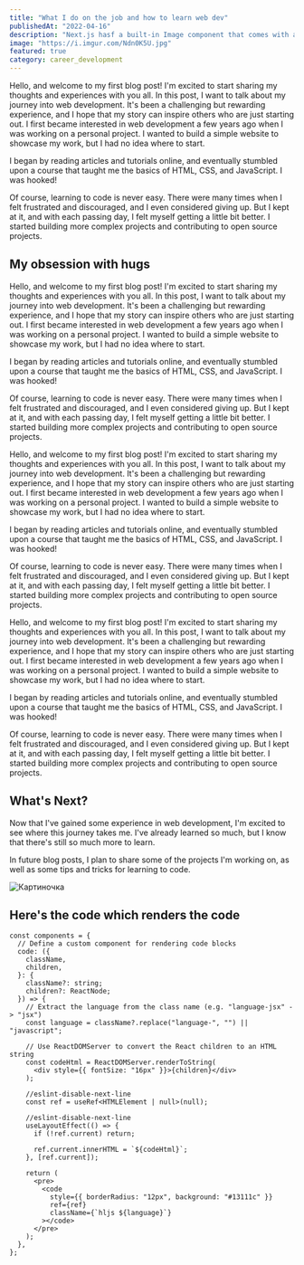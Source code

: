 ```yaml
---
title: "What I do on the job and how to learn web dev"
publishedAt: "2022-04-16"
description: "Next.js hasf a built-in Image component that comes with a lot of performance optimization features when you are using it."
image: "https://i.imgur.com/Ndn0K5U.jpg"
featured: true
category: career_development
---
```


Hello, and welcome to my first blog post! I'm excited to start sharing my thoughts and experiences with you all. In this post, I want to talk about my journey into web development. It's been a challenging but rewarding experience, and I hope that my story can inspire others who are just starting out. I first became interested in web development a few years ago when I was working on a personal project. I wanted to build a simple website to showcase my work, but I had no idea where to start.

I began by reading articles and tutorials online, and eventually stumbled upon a course that taught me the basics of HTML, CSS, and JavaScript. I was hooked!

Of course, learning to code is never easy. There were many times when I felt frustrated and discouraged, and I even considered giving up. But I kept at it, and with each passing day, I felt myself getting a little bit better. I started building more complex projects and contributing to open source projects.

## My obsession with hugs

Hello, and welcome to my first blog post! I'm excited to start sharing my thoughts and experiences with you all. In this post, I want to talk about my journey into web development. It's been a challenging but rewarding experience, and I hope that my story can inspire others who are just starting out. I first became interested in web development a few years ago when I was working on a personal project. I wanted to build a simple website to showcase my work, but I had no idea where to start.

I began by reading articles and tutorials online, and eventually stumbled upon a course that taught me the basics of HTML, CSS, and JavaScript. I was hooked!

Of course, learning to code is never easy. There were many times when I felt frustrated and discouraged, and I even considered giving up. But I kept at it, and with each passing day, I felt myself getting a little bit better. I started building more complex projects and contributing to open source projects.

Hello, and welcome to my first blog post! I'm excited to start sharing my thoughts and experiences with you all. In this post, I want to talk about my journey into web development. It's been a challenging but rewarding experience, and I hope that my story can inspire others who are just starting out. I first became interested in web development a few years ago when I was working on a personal project. I wanted to build a simple website to showcase my work, but I had no idea where to start.

I began by reading articles and tutorials online, and eventually stumbled upon a course that taught me the basics of HTML, CSS, and JavaScript. I was hooked!

Of course, learning to code is never easy. There were many times when I felt frustrated and discouraged, and I even considered giving up. But I kept at it, and with each passing day, I felt myself getting a little bit better. I started building more complex projects and contributing to open source projects.

Hello, and welcome to my first blog post! I'm excited to start sharing my thoughts and experiences with you all. In this post, I want to talk about my journey into web development. It's been a challenging but rewarding experience, and I hope that my story can inspire others who are just starting out. I first became interested in web development a few years ago when I was working on a personal project. I wanted to build a simple website to showcase my work, but I had no idea where to start.

I began by reading articles and tutorials online, and eventually stumbled upon a course that taught me the basics of HTML, CSS, and JavaScript. I was hooked!

Of course, learning to code is never easy. There were many times when I felt frustrated and discouraged, and I even considered giving up. But I kept at it, and with each passing day, I felt myself getting a little bit better. I started building more complex projects and contributing to open source projects.

## What's Next?

Now that I've gained some experience in web development, I'm excited to see where this journey takes me. I've already learned so much, but I know that there's still so much more to learn.

In future blog posts, I plan to share some of the projects I'm working on, as well as some tips and tricks for learning to code.

![Картиночка](https://i.imgur.com/Ndn0K5U.jpg "Picture, lol")

## Here's the code which renders the code

```tsx
const components = {
  // Define a custom component for rendering code blocks
  code: ({
    className,
    children,
  }: {
    className?: string;
    children?: ReactNode;
  }) => {
    // Extract the language from the class name (e.g. "language-jsx" -> "jsx")
    const language = className?.replace("language-", "") || "javascript";

    // Use ReactDOMServer to convert the React children to an HTML string
    const codeHtml = ReactDOMServer.renderToString(
      <div style={{ fontSize: "16px" }}>{children}</div>
    );

    //eslint-disable-next-line
    const ref = useRef<HTMLElement | null>(null);

    //eslint-disable-next-line
    useLayoutEffect(() => {
      if (!ref.current) return;

      ref.current.innerHTML = `${codeHtml}`;
    }, [ref.current]);

    return (
      <pre>
        <code
          style={{ borderRadius: "12px", background: "#13111c" }}
          ref={ref}
          className={`hljs ${language}`}
        ></code>
      </pre>
    );
  },
};
```
